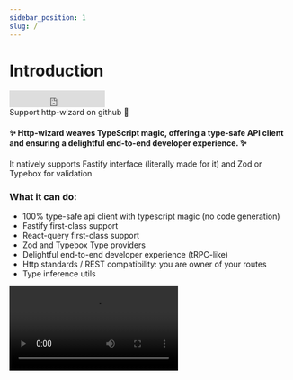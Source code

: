```yaml
---
sidebar_position: 1
slug: /
---
```



# Introduction

<div style={{ display: 'flex' }}>
  <iframe
    src="https://ghbtns.com/github-btn.html?user=flodlc&repo=http-wizard&type=star&count=false&size=large"
    frameborder="0"
    scrolling="0"
    width="170"
    height="30"
    title="GitHub"
    style={{ marginBottom: 0 }}
  ></iframe>
</div>
<div style={{ marginTop: 2, fontSize: 13 }}>
  Support http-wizard on github 💪
</div>

#### ✨ Http-wizard weaves TypeScript magic, offering a type-safe API client and ensuring a delightful end-to-end developer experience. ✨

It natively supports Fastify interface (literally made for it) and Zod or Typebox for validation

### What it can do:

- 100% type-safe api client with typescript magic (no code generation)
- Fastify first-class support
- React-query first-class support
- Zod and Typebox Type providers
- Delightful end-to-end developer experience (tRPC-like)
- Http standards / REST compatibility: you are owner of your routes
- Type inference utils

<Video src="/presentation.mov" />

### Why not GraphQL or tRPC?

Both are excellent choices!

<b>Http-wizard</b> allows maintaining a standard HTTP API and to keep tools such
as Swagger, etc to document your API. For people who wants a tRPC-like DX but still
using fastify or Express with full control over route naming, http-wizard is made
for you! It combines the best of both worlds, ensuring a smooth, efficient, and productive
development process.

### How it works

Currently, http-wizard uses Zod or Typebox for validation, axios for data fetching.
Using Fastify for a new project is highly recommended for the best developer experience.

Here's how to integrate it into your project:
[getting-started](/getting-started)

<iframe
  src="https://ghbtns.com/github-btn.html?user=flodlc&repo=http-wizard&type=star&count=false&size=large"
  frameborder="0"
  scrolling="0"
  width="170"
  height="30"
  title="GitHub"
  style={{ marginBottom: 0 }}
></iframe>
